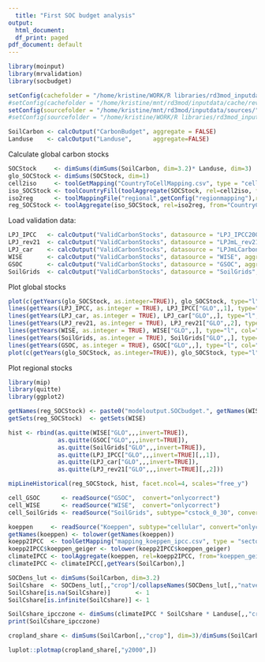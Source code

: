 ```yaml
---
  title: "First SOC budget analysis"
output:
  html_document:
  df_print: paged
pdf_document: default
---
```

  
```r
library(moinput)
library(mrvalidation)
library(socbudget)

setConfig(cachefolder = "/home/kristine/WORK/R libraries/rd3mod_inputdata/cache/rev4.18.cellpanda/", forcecache = TRUE)
#setConfig(cachefolder = "/home/kristine/mnt/rd3mod/inputdata/cache/rev4.43/", forcecache = TRUE)
setConfig(sourcefolder = "/home/kristine/mnt/rd3mod/inputdata/sources/")
#setConfig(sourcefolder = "/home/kristine/WORK/R libraries/rd3mod_inputdata/sources/")

SoilCarbon <- calcOutput("CarbonBudget", aggregate = FALSE)
Landuse    <- calcOutput("Landuse",      aggregate=FALSE)

```

Calculate global carbon stocks

```r

SOCStock     <- dimSums(dimSums(SoilCarbon, dim=3.2)* Landuse, dim=3)
glo_SOCStock <- dimSums(SOCStock, dim=1) 
cell2iso     <- toolGetMapping("CountryToCellMapping.csv", type = "cell")
iso_SOCStock <- toolCountryFill(toolAggregate(SOCStock, rel=cell2iso, from="celliso", to="iso", dim=1), fill=0)
iso2reg      <- toolMappingFile("regional",getConfig("regionmapping"),readcsv = TRUE)
reg_SOCStock <- toolAggregate(iso_SOCStock, rel=iso2reg, from="CountryCode", to="RegionCode")

```

Load validation data:
  
  ```r

LPJ_IPCC   <- calcOutput("ValidCarbonStocks", datasource = "LPJ_IPCC2006", aggregate="REG+GLO", try=TRUE)
LPJ_rev21  <- calcOutput("ValidCarbonStocks", datasource = "LPJmL_rev21", aggregate="REG+GLO", try=TRUE)
LPJ_car    <- calcOutput("ValidCarbonStocks", datasource = "LPJmLCarbon", aggregate="REG+GLO", try=TRUE)
WISE       <- calcOutput("ValidCarbonStocks", datasource = "WISE", aggregate="REG+GLO", try=TRUE)
GSOC       <- calcOutput("ValidCarbonStocks", datasource = "GSOC", aggregate="REG+GLO", try=TRUE)
SoilGrids  <- calcOutput("ValidCarbonStocks", datasource = "SoilGrids", aggregate="REG+GLO", try=TRUE)

```

Plot global stocks

```r

plot(c(getYears(glo_SOCStock, as.integer=TRUE)), glo_SOCStock, type="l", col="red", xlim=c(1951,2017),  ylim=c(400000,1300000))
lines(getYears(LPJ_IPCC, as.integer = TRUE), LPJ_IPCC["GLO",,1], type="l", col="green")
lines(getYears(LPJ_car, as.integer = TRUE), LPJ_car["GLO",,], type="l", col="darkgreen")
lines(getYears(LPJ_rev21, as.integer = TRUE), LPJ_rev21["GLO",,2], type="l", col="lightgreen")
lines(getYears(WISE, as.integer = TRUE), WISE["GLO",,], type="l", col="brown")
lines(getYears(SoilGrids, as.integer = TRUE), SoilGrids["GLO",,], type="l", col="blue")
lines(getYears(GSOC, as.integer = TRUE), GSOC["GLO",,], type="l", col="pink")
plot(c(getYears(glo_SOCStock, as.integer=TRUE)), glo_SOCStock, type="l", col="red")
```



Plot regional stocks

```r

library(mip)
library(quitte)
library(ggplot2)

getNames(reg_SOCStock) <- paste0("modeloutput.SOCbudget.", getNames(WISE,dim=3))
getSets(reg_SOCStock)  <- getSets(WISE) 

hist <- rbind(as.quitte(WISE["GLO",,,invert=TRUE]),
              as.quitte(GSOC["GLO",,,invert=TRUE]),
              as.quitte(SoilGrids["GLO",,,invert=TRUE]),
              as.quitte(LPJ_IPCC["GLO",,,invert=TRUE][,,1]),
              as.quitte(LPJ_car["GLO",,,invert=TRUE]),
              as.quitte(LPJ_rev21["GLO",,,invert=TRUE][,,2]))

mipLineHistorical(reg_SOCStock, hist, facet.ncol=4, scales="free_y")

```


```r
cell_GSOC      <- readSource("GSOC",  convert="onlycorrect")
cell_WISE      <- readSource("WISE",  convert="onlycorrect")
cell_SoilGrids <- readSource("SoilGrids", subtype="cstock_0_30", convert="onlycorrect")

koeppen     <- readSource("Koeppen", subtype="cellular", convert="onlycorrect" )
getNames(koeppen) <- tolower(getNames(koeppen))
koepp2IPCC  <- toolGetMapping("mapping_koeppen_ipcc.csv", type = "sectoral")
koepp2IPCC$koeppen_geiger <- tolower(koepp2IPCC$koeppen_geiger)
climateIPCC <- toolAggregate(koeppen, rel=koepp2IPCC, from="koeppen_geiger", to="ipcc_reduced", dim=3)
climateIPCC <- climateIPCC[,getYears(SoilCarbon),]

SOCDens_lut <- dimSums(SoilCarbon, dim=3.2) 
SoilCshare  <- SOCDens_lut[,,"crop"]/collapseNames(SOCDens_lut[,,"natveg"])
SoilCshare[is.na(SoilCshare)]       <- 1
SoilCshare[is.infinite(SoilCshare)] <- 1

SoilCshare_ipcczone <- dimSums(climateIPCC * SoilCshare * Landuse[,,"crop"], dim=1)/dimSums(climateIPCC * Landuse[,,"crop"], dim=1)
print(SoilCshare_ipcczone)


```


```r

cropland_share <- dimSums(SoilCarbon[,,"crop"], dim=3)/dimSums(SoilCarbon[,,"natveg"], dim=3)

luplot::plotmap(cropland_share[,"y2000",])


```


